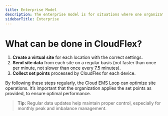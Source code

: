 ```yaml
---
title: Enterprise Model
description: The enterprise model is for situations where one organization manages multiple, different sites. The organization wants to control its own devices, but doesn’t have the resources or logic to run its own EMS (Energy Management System).
sidebarTitle: Enterprise
---
```


# What can be done in CloudFlex?

1. **Create a virtual site** for each location with the correct settings.
2. **Send site data** from each site on a regular basis (not faster than once per minute, not slower than once every 7.5 minutes).
3. **Collect set points** processed by CloudFlex for each device.

By following these steps regularly, the Cloud EMS Loop can optimize site operations. It’s important that the organization applies the set points as provided, to ensure optimal performance.

> **Tip:** Regular data updates help maintain proper control, especially for monthly peak and imbalance management.
